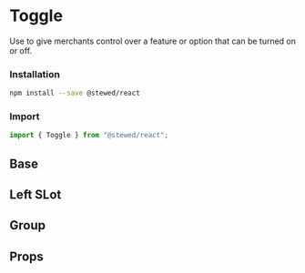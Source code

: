 
# Toggle

Use to give merchants control over a feature or option that can be turned on or off.

### Installation

```bash
npm install --save @stewed/react
```

### Import

```js
import { Toggle } from "@stewed/react";
```

<Meta of={ToggleStories} />

## Base

<Canvas of={ToggleStories.Base} />

## Left SLot

<Canvas of={ToggleStories.LeftSLot} />

## Group

<Canvas of={ToggleGroup.Group} />

## Props

<ArgTypes of={ToggleStories} />
